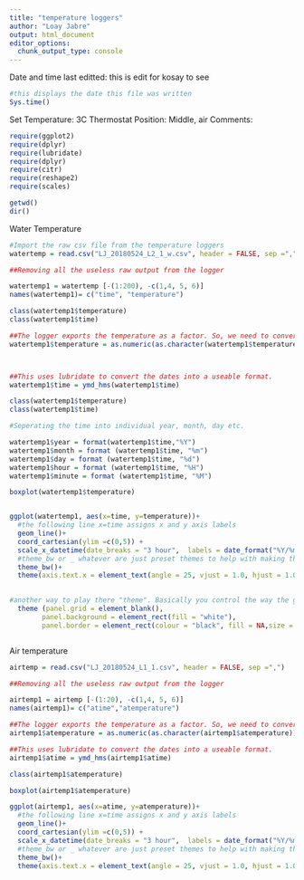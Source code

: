 ```yaml
---
title: "temperature loggers"
author: "Loay Jabre"
output: html_document
editor_options: 
  chunk_output_type: console
---
```


Date and time last editted: 
this is edit for kosay to see
```r
#this displays the date this file was written 
Sys.time()
```

Set Temperature: 3C
Thermostat Position: Middle, air 
Comments: 

```r
require(ggplot2)
require(dplyr)
require(lubridate)
require(dplyr)
require(citr)
require(reshape2)
require(scales)
```

```r
getwd()
dir()
````

Water Temperature 
```r
#Import the raw csv file from the temperature loggers
watertemp = read.csv("LJ_20180524_L2_1_w.csv", header = FALSE, sep =",")
```

```r
##Removing all the useless raw output from the logger

watertemp1 = watertemp [-(1:200), -c(1,4, 5, 6)]
names(watertemp1)= c("time", "temperature")

class(watertemp1$temperature)
class(watertemp1$time)

##The logger exports the temperature as a factor. So, we need to convert it to a number. is a little more than just a as.numeric because the code was showing the wrong value at first. 
watertemp1$temperature = as.numeric(as.character(watertemp1$temperature))



##This uses lubridate to convert the dates into a useable format. 
watertemp1$time = ymd_hms(watertemp1$time)

class(watertemp1$temperature)
class(watertemp1$time)
```

```r
#Seperating the time into individual year, month, day etc. 

watertemp1$year = format(watertemp1$time,"%Y")
watertemp1$month = format (watertemp1$time, "%m")
watertemp1$day = format (watertemp1$time, "%d")
watertemp1$hour = format (watertemp1$time, "%H")
watertemp1$minute = format (watertemp1$time, "%M")

```

```r
boxplot(watertemp1$temperature)


ggplot(watertemp1, aes(x=time, y=temperature))+
  #the following line x=time assigns x and y axis labels
  geom_line()+
  coord_cartesian(ylim =c(0,5)) +
  scale_x_datetime(date_breaks = "3 hour",  labels = date_format("%Y/%m/%d - %H:%M")) +
  #theme_bw or _ whatever are just preset themes to help with making the graph look a certain way
  theme_bw()+
  theme(axis.text.x = element_text(angle = 25, vjust = 1.0, hjust = 1.0))

  
#another way to play there "theme". Basically you control the way the gram looks
  theme (panel.grid = element_blank(),
        panel.background = element_rect(fill = "white"),
        panel.border = element_rect(colour = "black", fill = NA,size = 0.2))



```



Air temperature 


```r
airtemp = read.csv("LJ_20180524_L1_1.csv", header = FALSE, sep =",")
```

```r
##Removing all the useless raw output from the logger

airtemp1 = airtemp [-(1:20), -c(1,4, 5, 6)]
names(airtemp1)= c("atime","atemperature")

##The logger exports the temperature as a factor. So, we need to convert it to a number. is a little more than just a as.numeric because the code was showing the wrong value at first. 
airtemp1$atemperature = as.numeric(as.character(airtemp1$atemperature))

##This uses lubridate to convert the dates into a useable format. 
airtemp1$atime = ymd_hms(airtemp1$atime)

class(airtemp1$atemperature)

```

```r
boxplot(airtemp1$atemperature)

ggplot(airtemp1, aes(x=atime, y=atemperature))+
  #the following line x=time assigns x and y axis labels
  geom_line()+
  coord_cartesian(ylim =c(0,5)) +
  scale_x_datetime(date_breaks = "3 hour",  labels = date_format("%Y/%m/%d - %H:%M")) +
  #theme_bw or _ whatever are just preset themes to help with making the graph look a certain way
  theme_bw()+
  theme(axis.text.x = element_text(angle = 25, vjust = 1.0, hjust = 1.0))





```
